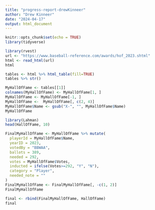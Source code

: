 ```yaml
---
title: "progress-report-drewKinneer"
author: "Drew Kinneer"
date: "2024-04-17"
output: html_document
---
```


```r
knitr::opts_chunk$set(echo = TRUE)
library(tidyverse)
```

```r
library(rvest)
url <- "https://www.baseball-reference.com/awards/hof_2023.shtml"
html <- read_html(url)
html
```

```r
tables <- html %>% html_table(fill=TRUE)
tables %>% str()

MyHallOfFame <- tables[[1]]
colnames(MyHallOfFame) <- MyHallOfFame[1, ]
MyHallOfFame <- MyHallOfFame[-1, ]
MyHallOfFame <-  MyHallOfFame[, c(2, 4)]
MyHallOfFame$Name <- gsub("X-", "", MyHallOfFame$Name)
MyHallOfFame
```

```r
library(Lahman)
head(HallOfFame, 10)
```

```r
FinalMyHallOfFame <- MyHallOfFame %>% mutate(
  playerId = MyHallOfFame$Name,
  yearID = 2023,
  votedBy = "BBWAA",
  ballots = 389,
  needed = 292,
  votes = MyHallOfFame$Votes,
  inducted = ifelse(Votes>=292, "Y", "N"),
  category = "Player",
  needed_note = ""
)
FinalMyHallOfFame <- FinalMyHallOfFame[, -c(1, 2)]
FinalMyHallOfFame
```

```r
final <- rbind(FinalMyHallOfFame, HallOfFame)
final
```
